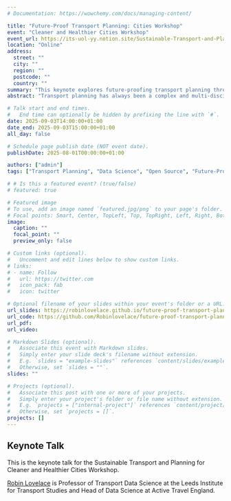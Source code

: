 ```yaml
---
# Documentation: https://wowchemy.com/docs/managing-content/

title: "Future-Proof Transport Planning: Cities Workshop"
event: "Cleaner and Healthier Cities Workshop"
event_url: https://its-uol-yy.notion.site/Sustainable-Transport-and-Planning-for-Cleaner-and-Healthier-Cities-Workshop-25d33f989ee8805d988cd8a5d5a3753d
location: "Online"
address:
  street: ""
  city: ""
  region: ""
  postcode: ""
  country: ""
summary: "This keynote explores future-proofing transport planning through data science and open-source software, drawing on experience with tools like PCT, NPT, and Biclar."
abstract: "Transport planning has always been a complex and multi-disciplinary enterprise requiring wide-ranging skills and methods. Like many fields of research exposed to the data revolution, it is also fast-moving, meaning that it’s hard to know how to keep the work future-proof. This talk will explore the challenges and opportunities of future-proofing transport planning, focusing on the role of data science and open-source software. It will draw on my experience developing and deploying tools such as the Propensity to Cycle Tool for England and Wales (publicly available at [www.pct.bike](https://www.pct.bike/)), the Network Planning Tool for Scotland (publicly available at [www.npt.scot](https://www.npt.scot/)) and the Biclar tool for Portugal (publicly available at [biclar.tmlmobilidade.pt](https://biclar.tmlmobilidade.pt/)). I will also outline some tools and techniques we have developed at the University of Leeds for working with origin-destination data."

# Talk start and end times.
#   End time can optionally be hidden by prefixing the line with `#`.
date: 2025-09-03T14:00:00+01:00
date_end: 2025-09-03T15:00:00+01:00
all_day: false

# Schedule page publish date (NOT event date).
publishDate: 2025-08-01T00:00:00+01:00

authors: ["admin"]
tags: ["Transport Planning", "Data Science", "Open Source", "Future-Proofing"]

# # Is this a featured event? (true/false)
# featured: true

# Featured image
# To use, add an image named `featured.jpg/png` to your page's folder. 
# Focal points: Smart, Center, TopLeft, Top, TopRight, Left, Right, BottomLeft, Bottom, BottomRight.
image:
  caption: ""
  focal_point: ""
  preview_only: false

# Custom links (optional).
#   Uncomment and edit lines below to show custom links.
# links:
# - name: Follow
#   url: https://twitter.com
#   icon_pack: fab
#   icon: twitter

# Optional filename of your slides within your event's folder or a URL.
url_slides: https://robinlovelace.github.io/future-proof-transport-planning/cities-workshop.html
url_code: https://github.com/Robinlovelace/future-proof-transport-planning
url_pdf:
url_video:

# Markdown Slides (optional).
#   Associate this event with Markdown slides.
#   Simply enter your slide deck's filename without extension.
#   E.g. `slides = "example-slides"` references `content/slides/example-slides.md`.
#   Otherwise, set `slides = ""`.
slides: ""

# Projects (optional).
#   Associate this post with one or more of your projects.
#   Simply enter your project's folder or file name without extension.
#   E.g. `projects = ["internal-project"]` references `content/project/deep-learning/index.md`.
#   Otherwise, set `projects = []`.
projects: []
---
```


## Keynote Talk

This is the keynote talk for the Sustainable Transport and Planning for Cleaner and Healthier Cities Workshop.

[Robin Lovelace](https://www.robinlovelace.net) is Professor of Transport Data Science at the Leeds Institute for Transport Studies and Head of Data Science at Active Travel England.